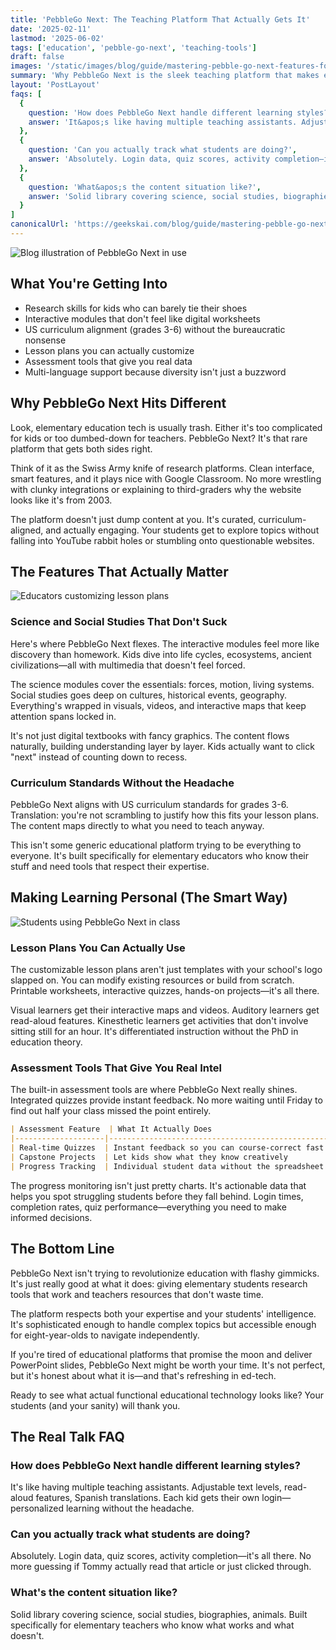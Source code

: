 ```yaml
---
title: 'PebbleGo Next: The Teaching Platform That Actually Gets It'
date: '2025-02-11'
lastmod: '2025-06-02'
tags: ['education', 'pebble-go-next', 'teaching-tools']
draft: false
images: '/static/images/blog/guide/mastering-pebble-go-next-features-for-educators.png'
summary: 'Why PebbleGo Next is the sleek teaching platform that makes elementary education feel less like work and more like magic. Real talk on features that actually matter.'
layout: 'PostLayout'
faqs: [
  {
    question: 'How does PebbleGo Next handle different learning styles?',
    answer: 'It&apos;s like having multiple teaching assistants. Adjustable text levels, read-aloud features, Spanish translations. Each kid gets their own login—personalized learning without the headache.'
  },
  {
    question: 'Can you actually track what students are doing?',
    answer: 'Absolutely. Login data, quiz scores, activity completion—it&apos;s all there. No more guessing if Tommy actually read that article or just clicked through.'
  },
  {
    question: 'What&apos;s the content situation like?',
    answer: 'Solid library covering science, social studies, biographies, animals. Built specifically for elementary teachers who know what works and what doesn&apos;t.'
  }
]
canonicalUrl: 'https://geekskai.com/blog/guide/mastering-pebble-go-next-features-for-educators/'
---
```


![Blog illustration of PebbleGo Next in use](/static/images/blog/guide/mastering-pebble-go-next-features-for-educators.png)

## What You're Getting Into

- Research skills for kids who can barely tie their shoes
- Interactive modules that don't feel like digital worksheets
- US curriculum alignment (grades 3-6) without the bureaucratic nonsense
- Lesson plans you can actually customize
- Assessment tools that give you real data
- Multi-language support because diversity isn't just a buzzword

## Why PebbleGo Next Hits Different

Look, elementary education tech is usually trash. Either it's too complicated for kids or too dumbed-down for teachers. PebbleGo Next? It's that rare platform that gets both sides right.

Think of it as the Swiss Army knife of research platforms. Clean interface, smart features, and it plays nice with Google Classroom. No more wrestling with clunky integrations or explaining to third-graders why the website looks like it's from 2003.

The platform doesn't just dump content at you. It's curated, curriculum-aligned, and actually engaging. Your students get to explore topics without falling into YouTube rabbit holes or stumbling onto questionable websites.

## The Features That Actually Matter

![Educators customizing lesson plans](/static/images/blog/guide/educators-customizing-lesson-plans.png)

### Science and Social Studies That Don't Suck

Here's where PebbleGo Next flexes. The interactive modules feel more like discovery than homework. Kids dive into life cycles, ecosystems, ancient civilizations—all with multimedia that doesn't feel forced.

The science modules cover the essentials: forces, motion, living systems. Social studies goes deep on cultures, historical events, geography. Everything's wrapped in visuals, videos, and interactive maps that keep attention spans locked in.

It's not just digital textbooks with fancy graphics. The content flows naturally, building understanding layer by layer. Kids actually want to click "next" instead of counting down to recess.

### Curriculum Standards Without the Headache

PebbleGo Next aligns with US curriculum standards for grades 3-6. Translation: you're not scrambling to justify how this fits your lesson plans. The content maps directly to what you need to teach anyway.

This isn't some generic educational platform trying to be everything to everyone. It's built specifically for elementary educators who know their stuff and need tools that respect their expertise.

## Making Learning Personal (The Smart Way)

![Students using PebbleGo Next in class](/static/images/blog/guide/enhancing-learning-experiences-with-pebble-go-next.png)

### Lesson Plans You Can Actually Use

The customizable lesson plans aren't just templates with your school's logo slapped on. You can modify existing resources or build from scratch. Printable worksheets, interactive quizzes, hands-on projects—it's all there.

Visual learners get their interactive maps and videos. Auditory learners get read-aloud features. Kinesthetic learners get activities that don't involve sitting still for an hour. It's differentiated instruction without the PhD in education theory.

### Assessment Tools That Give You Real Intel

The built-in assessment tools are where PebbleGo Next really shines. Integrated quizzes provide instant feedback. No more waiting until Friday to find out half your class missed the point entirely.

```markdown
| Assessment Feature  | What It Actually Does                              |
|--------------------|----------------------------------------------------|
| Real-time Quizzes  | Instant feedback so you can course-correct fast   |
| Capstone Projects  | Let kids show what they know creatively           |
| Progress Tracking  | Individual student data without the spreadsheet hell |
```

The progress monitoring isn't just pretty charts. It's actionable data that helps you spot struggling students before they fall behind. Login times, completion rates, quiz performance—everything you need to make informed decisions.

## The Bottom Line

PebbleGo Next isn't trying to revolutionize education with flashy gimmicks. It's just really good at what it does: giving elementary students research tools that work and teachers resources that don't waste time.

The platform respects both your expertise and your students' intelligence. It's sophisticated enough to handle complex topics but accessible enough for eight-year-olds to navigate independently.

If you're tired of educational platforms that promise the moon and deliver PowerPoint slides, PebbleGo Next might be worth your time. It's not perfect, but it's honest about what it is—and that's refreshing in ed-tech.

Ready to see what actual functional educational technology looks like? Your students (and your sanity) will thank you.

## The Real Talk FAQ

### How does PebbleGo Next handle different learning styles?

It's like having multiple teaching assistants. Adjustable text levels, read-aloud features, Spanish translations. Each kid gets their own login—personalized learning without the headache.

### Can you actually track what students are doing?

Absolutely. Login data, quiz scores, activity completion—it's all there. No more guessing if Tommy actually read that article or just clicked through.

### What's the content situation like?

Solid library covering science, social studies, biographies, animals. Built specifically for elementary teachers who know what works and what doesn't.